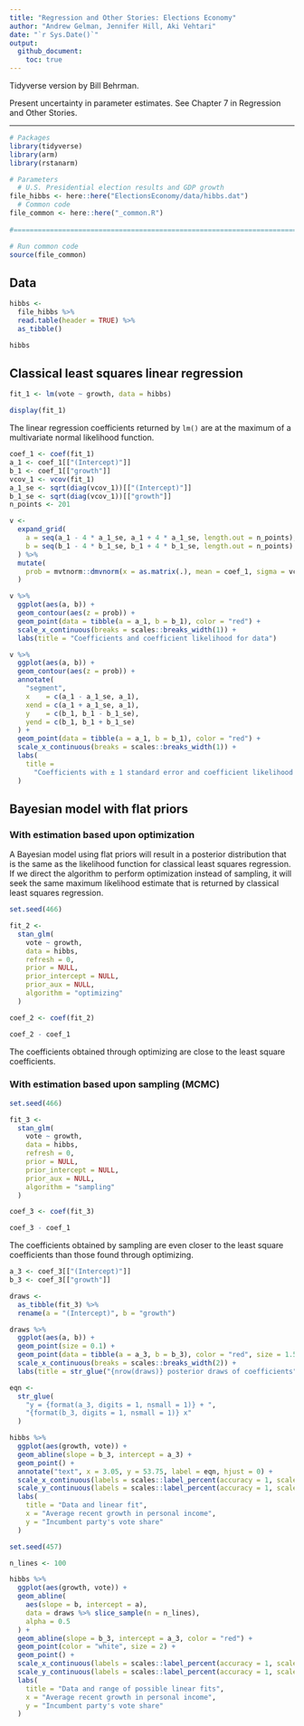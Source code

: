 ```yaml
---
title: "Regression and Other Stories: Elections Economy"
author: "Andrew Gelman, Jennifer Hill, Aki Vehtari"
date: "`r Sys.Date()`"
output:
  github_document:
    toc: true
---
```

Tidyverse version by Bill Behrman.

Present uncertainty in parameter estimates. See Chapter 7 in
Regression and Other Stories.

-------------

```r
# Packages
library(tidyverse)
library(arm)
library(rstanarm)

# Parameters
  # U.S. Presidential election results and GDP growth
file_hibbs <- here::here("ElectionsEconomy/data/hibbs.dat")
  # Common code
file_common <- here::here("_common.R")
  
#===============================================================================

# Run common code
source(file_common)
```

## Data

```r
hibbs <- 
  file_hibbs %>% 
  read.table(header = TRUE) %>% 
  as_tibble()

hibbs
```

## Classical least squares linear regression

```r
fit_1 <- lm(vote ~ growth, data = hibbs)

display(fit_1)
```

The linear regression coefficients returned by `lm()` are at the maximum of a multivariate normal likelihood function.

```r
coef_1 <- coef(fit_1)
a_1 <- coef_1[["(Intercept)"]]
b_1 <- coef_1[["growth"]]
vcov_1 <- vcov(fit_1)
a_1_se <- sqrt(diag(vcov_1))[["(Intercept)"]]
b_1_se <- sqrt(diag(vcov_1))[["growth"]]
n_points <- 201

v <- 
  expand_grid(
    a = seq(a_1 - 4 * a_1_se, a_1 + 4 * a_1_se, length.out = n_points),
    b = seq(b_1 - 4 * b_1_se, b_1 + 4 * b_1_se, length.out = n_points)
  ) %>% 
  mutate(
    prob = mvtnorm::dmvnorm(x = as.matrix(.), mean = coef_1, sigma = vcov_1)
  )

v %>% 
  ggplot(aes(a, b)) +
  geom_contour(aes(z = prob)) +
  geom_point(data = tibble(a = a_1, b = b_1), color = "red") +
  scale_x_continuous(breaks = scales::breaks_width(1)) +
  labs(title = "Coefficients and coefficient likelihood for data")
```

```r
v %>% 
  ggplot(aes(a, b)) +
  geom_contour(aes(z = prob)) +
  annotate(
    "segment",
    x    = c(a_1 - a_1_se, a_1),
    xend = c(a_1 + a_1_se, a_1),
    y    = c(b_1, b_1 - b_1_se),
    yend = c(b_1, b_1 + b_1_se)
  ) +
  geom_point(data = tibble(a = a_1, b = b_1), color = "red") +
  scale_x_continuous(breaks = scales::breaks_width(1)) +
  labs(
    title =
      "Coefficients with ± 1 standard error and coefficient likelihood for data"
  )
```

## Bayesian model with flat priors

### With estimation based upon optimization

A Bayesian model using flat priors will result in a posterior distribution that is the same as the likelihood function for classical least squares regression. If we direct the algorithm to perform optimization instead of sampling, it will seek the same maximum likelihood estimate that is returned by classical least squares regression.

```r
set.seed(466)

fit_2 <- 
  stan_glm(
    vote ~ growth,
    data = hibbs,
    refresh = 0,
    prior = NULL,
    prior_intercept = NULL,
    prior_aux = NULL,
    algorithm = "optimizing"
  )
```

```r
coef_2 <- coef(fit_2)

coef_2 - coef_1
```

The coefficients obtained through optimizing are close to the least square coefficients.

### With estimation based upon sampling (MCMC)

```r
set.seed(466)

fit_3 <- 
  stan_glm(
    vote ~ growth,
    data = hibbs,
    refresh = 0,
    prior = NULL,
    prior_intercept = NULL,
    prior_aux = NULL,
    algorithm = "sampling"
  )
```

```r
coef_3 <- coef(fit_3)

coef_3 - coef_1
```

The coefficients obtained by sampling are even closer to the least square coefficients than those found through optimizing.

```r
a_3 <- coef_3[["(Intercept)"]]
b_3 <- coef_3[["growth"]]

draws <- 
  as_tibble(fit_3) %>% 
  rename(a = "(Intercept)", b = "growth")

draws %>% 
  ggplot(aes(a, b)) +
  geom_point(size = 0.1) +
  geom_point(data = tibble(a = a_3, b = b_3), color = "red", size = 1.5) +
  scale_x_continuous(breaks = scales::breaks_width(2)) +
  labs(title = str_glue("{nrow(draws)} posterior draws of coefficients"))
```

```r
eqn <- 
  str_glue(
    "y = {format(a_3, digits = 1, nsmall = 1)} + ",
    "{format(b_3, digits = 1, nsmall = 1)} x"
  )

hibbs %>% 
  ggplot(aes(growth, vote)) +
  geom_abline(slope = b_3, intercept = a_3) +
  geom_point() +
  annotate("text", x = 3.05, y = 53.75, label = eqn, hjust = 0) +
  scale_x_continuous(labels = scales::label_percent(accuracy = 1, scale = 1)) +
  scale_y_continuous(labels = scales::label_percent(accuracy = 1, scale = 1)) +
  labs(
    title = "Data and linear fit",
    x = "Average recent growth in personal income",
    y = "Incumbent party's vote share"
  )
```

```r
set.seed(457)

n_lines <- 100

hibbs %>% 
  ggplot(aes(growth, vote)) +
  geom_abline(
    aes(slope = b, intercept = a),
    data = draws %>% slice_sample(n = n_lines),
    alpha = 0.5
  ) +
  geom_abline(slope = b_3, intercept = a_3, color = "red") +
  geom_point(color = "white", size = 2) +
  geom_point() +
  scale_x_continuous(labels = scales::label_percent(accuracy = 1, scale = 1)) +
  scale_y_continuous(labels = scales::label_percent(accuracy = 1, scale = 1)) +
  labs(
    title = "Data and range of possible linear fits",
    x = "Average recent growth in personal income",
    y = "Incumbent party's vote share"
  )
```



